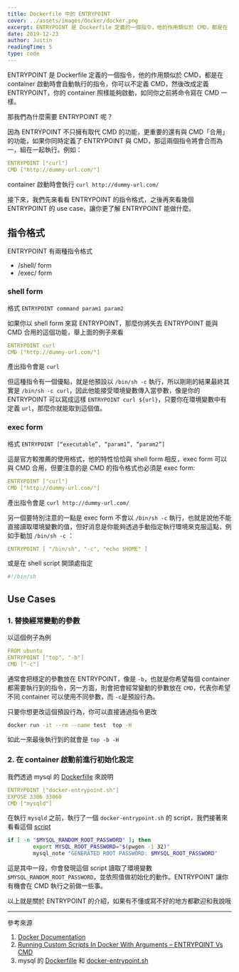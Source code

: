 ```yaml
---
title: Dockerfile 中的 ENTRYPOINT
cover: ../assets/images/docker/docker.png
excerpt: ENTRYPOINT 是 Dockerfile 定義的一個指令，他的作用類似於 CMD，都是在 container 啟動時會自動執行的指令，你可以不定義 CMD，然後改成定義 ENTRYPOINT，你的 container 照樣能夠啟動，如同你之前將命令寫在 CMD 一樣
date: 2019-12-23
author: Justin
readingTime: 5
type: code
---
```


ENTRYPOINT 是 Dockerfile 定義的一個指令，他的作用類似於 CMD，都是在 container 啟動時會自動執行的指令，你可以不定義 CMD，然後改成定義 ENTRYPOINT，你的 container 照樣能夠啟動，如同你之前將命令寫在 CMD 一樣。

那我們為什麼需要 ENTRYPOINT 呢？

因為 ENTRYPOINT 不只擁有取代 CMD 的功能，更重要的還有與 CMD「合用」的功能，如果你同時定義了 ENTRYPOINT 與 CMD，那這兩個指令將會合而為一，組在一起執行。例如：

```yaml
ENTRYPOINT ["curl"]
CMD ["http://dummy-url.com/"]
```

container 啟動時會執行 `curl http://dummy-url.com/`

接下來，我們先來看看 ENTRYPOINT 的指令格式，之後再來看幾個 ENTRYPOINT 的 use case，讓你更了解 ENTRYPOINT 能做什麼。

## 指令格式

ENTRYPOINT 有兩種指令格式

- /shell/ form
- /exec/ form

### shell form

格式 `ENTRYPOINT command param1 param2`

如果你以 shell form 來寫 ENTRYPOINT，那麼你將失去 ENTRYPOINT 能與 CMD 合用的這個功能，舉上面的例子來看

```yaml
ENTRYPOINT curl
CMD ["http://dummy-url.com/"]
```

產出指令會是 `curl`

但這種指令有一個優點，就是他預設以 `/bin/sh -c` 執行，所以剛剛的結果最終其實是 `/bin/sh -c curl`，因此他能接受環境變數傳入當參數，像是你的 ENTRYPOINT 可以寫成這樣 `ENTRYPOINT curl ${url}`，只要你在環境變數中有定義 `url`，那麼你就能取到這個值。

### exec form

格式 `ENTRYPOINT [“executable”, “param1”, “param2”]`

這是官方較推薦的使用格式，他的特性恰恰與 shell form 相反，exec form 可以與 CMD 合用，但要注意的是 CMD 的指令格式也必須是 exec form:

```yaml
ENTRYPOINT ["curl"]
CMD ["http://dummy-url.com/"]
```

產出指令會是 `curl http://dummy-url.com/`

另一個要特別注意的一點是 exec form 不會以 `/bin/sh -c` 執行，也就是說他不能直接讀取環境變數的值，但好消息是你能夠透過手動指定執行環境來克服這點，例如手動加 `/bin/sh -c` ：

```yaml
ENTRYPOINT [ "/bin/sh", "-c", "echo $HOME" ]
```

或是在 shell script 開頭處指定

```bash
#!/bin/sh
```

## Use Cases

### 1. 替換經常變動的參數

以這個例子為例

```yaml
FROM ubuntu
ENTRYPOINT ["top", "-b"]
CMD ["-c"]
```

通常會把穩定的參數放在 ENTRYPOINT，像是 `-b`，也就是你希望每個 container 都需要執行到的指令，另一方面，則會把會經常變動的參數放在 `CMD`，代表你希望不同 container 可以使用不同參數，而 `-c`是預設行為。

只要你想更改這個預設行為，你可以直接通過指令更改

```bash
docker run -it --rm --name test  top -H
```

如此一來最後執行到的就會是 `top -b -H`

### 2. 在 container 啟動前進行初始化設定

我們透過 mysql 的 [Dockerfille](https://github.com/docker-library/mysql/blob/6659750146b7a6b91a96c786729b4d482cf49fe6/8.0/Dockerfile) 來說明

```yaml
ENTRYPOINT ["docker-entrypoint.sh"]
EXPOSE 3306 33060
CMD ["mysqld"]
```

在執行 `mysqld` 之前，執行了一個 `docker-entrypoint.sh` 的 script，我們接著來看看這個 [script](https://github.com/docker-library/mysql/blob/6659750146b7a6b91a96c786729b4d482cf49fe6/8.0/docker-entrypoint.sh)

```bash
if [ -n "$MYSQL_RANDOM_ROOT_PASSWORD" ]; then
		export MYSQL_ROOT_PASSWORD="$(pwgen -1 32)"
		mysql_note "GENERATED ROOT PASSWORD: $MYSQL_ROOT_PASSWORD"
```

這是其中一段，你會發現這個 script 讀取了環境變數 `$MYSQL_RANDOM_ROOT_PASSWORD`，並依照值做初始化的動作。ENTRYPOINT 讓你有機會在 CMD 執行之前做一些事。

以上就是關於 ENTRYPOINT 的介紹，如果有不懂或寫不好的地方都歡迎和我說哦

---

參考來源

1. [Docker Documentation](https://docs.docker.com/engine/reference/builder/)
2. [Running Custom Scripts In Docker With Arguments – ENTRYPOINT Vs CMD](https://devopscube.com/run-scripts-docker-arguments/)
3. mysql 的 [Dockerfille](https://github.com/docker-library/mysql/blob/6659750146b7a6b91a96c786729b4d482cf49fe6/8.0/Dockerfile) 和 [docker-entrypoint.sh](https://github.com/docker-library/mysql/blob/6659750146b7a6b91a96c786729b4d482cf49fe6/8.0/docker-entrypoint.sh)
